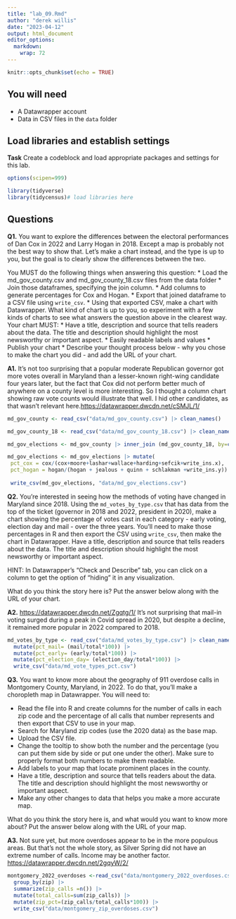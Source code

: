 ```yaml
---
title: "lab_09.Rmd"
author: "derek willis"
date: "2023-04-12"
output: html_document
editor_options: 
  markdown: 
    wrap: 72
---
```


```r
knitr::opts_chunk$set(echo = TRUE)
```

## You will need

-   A Datawrapper account
-   Data in CSV files in the `data` folder

## Load libraries and establish settings

**Task** Create a codeblock and load appropriate packages and settings
for this lab.

```r
options(scipen=999)

library(tidyverse)
library(tidycensus)# load libraries here
```

## Questions

**Q1.** You want to explore the differences between the electoral
performances of Dan Cox in 2022 and Larry Hogan in 2018. Except a map is
probably not the best way to show that. Let's make a chart instead, and
the type is up to you, but the goal is to clearly show the differences
between the two.

You MUST do the following things when answering this question: \* Load
the md_gov_county.csv and md_gov_county_18.csv files from the data
folder \* Join those dataframes, specifying the join column. \* Add
columns to generate percentages for Cox and Hogan. \* Export that joined
dataframe to a CSV file using `write_csv`. \* Using that exported CSV,
make a chart with Datawrapper. What kind of chart is up to you, so
experiment with a few kinds of charts to see what answers the question
above in the clearest way. Your chart MUST: \* Have a title, description
and source that tells readers about the data. The title and description
should highlight the most newsworthy or important aspect. \* Easily
readable labels and values \* Publish your chart \* Describe your
thought process below - why you chose to make the chart you did - and
add the URL of your chart.

**A1.** It's not too surprising that a popular moderate Republican
governor got more votes overall in Maryland than a lesser-known
right-wing candidate four years later, but the fact that Cox did not
perform better much of anywhere on a county level is more interesting.
So I thought a column chart showing raw vote counts would illustrate
that well. I hid other candidates, as that wasn't relevant
here.<https://datawrapper.dwcdn.net/cSMJL/1/>

```r
md_gov_county <- read_csv("data/md_gov_county.csv") |> clean_names()

md_gov_county_18 <- read_csv("data/md_gov_county_18.csv") |> clean_names()

md_gov_elections <- md_gov_county |> inner_join (md_gov_county_18, by=c('geoid','county'))

md_gov_elections <- md_gov_elections |> mutate(
 pct_cox = cox/(cox+moore+lashar+wallace+harding+sefcik+write_ins.x),
 pct_hogan = hogan/(hogan + jealous + quinn + schlakman +write_ins.y))
 
 write_csv(md_gov_elections, "data/md_gov_elections.csv")
```

**Q2.** You're interested in seeing how the methods of voting have
changed in Maryland since 2018. Using the `md_votes_by_type.csv` that
has data from the top of the ticket (governor in 2018 and 2022,
president in 2020), make a chart showing the percentage of votes cast in
each category - early voting, election day and mail - over the three
years. You'll need to make those percentages in R and then export the
CSV using `write_csv`, then make the chart in Datawrapper. Have a title,
description and source that tells readers about the data. The title and
description should highlight the most newsworthy or important aspect.

HINT: In Datawrapper's "Check and Describe" tab, you can click on a
column to get the option of "hiding" it in any visualization.

What do you think the story here is? Put the answer below along with the
URL of your chart.

**A2.** <https://datawrapper.dwcdn.net/Zgqtg/1/> It's not surprising
that mail-in voting surged during a peak in Covid spread in 2020, but
despite a decline, it remained more popular in 2022 compared to 2018.

```r
md_votes_by_type <- read_csv("data/md_votes_by_type.csv") |> clean_names() |>
  mutate(pct_mail= (mail/total*100)) |>
  mutate(pct_early= (early/total*100)) |>
  mutate(pct_election_day= (election_day/total*100)) |>
  write_csv("data/md_vote_types_pct.csv")

```

**Q3.** You want to know more about the geography of 911 overdose calls
in Montgomery County, Maryland, in 2022. To do that, you'll make a
choropleth map in Datawrapper. You will need to:

-   Read the file into R and create columns for the number of calls in
    each zip code and the percentage of all calls that number represents
    and then export that CSV to use in your map.
-   Search for Maryland zip codes (use the 2020 data) as the base map.
-   Upload the CSV file.
-   Change the tooltip to show both the number and the percentage (you
    can put them side by side or put one under the other). Make sure to
    properly format both numbers to make them readable.
-   Add labels to your map that locate prominent places in the county.
-   Have a title, description and source that tells readers about the
    data. The title and description should highlight the most newsworthy
    or important aspect.
-   Make any other changes to data that helps you make a more accurate
    map.

What do you think the story here is, and what would you want to know
more about? Put the answer below along with the URL of your map.

**A3.** Not sure yet, but more overdoses appear to be in the more
populous areas. But that's not the whole story, as Silver Spring did not
have an extreme number of calls. Income may be another factor.
<https://datawrapper.dwcdn.net/2gqyW/2/>

```r
montgomery_2022_overdoses <-read_csv("data/montgomery_2022_overdoses.csv") |> clean_names() |>
  group_by(zip) |>
  summarize(zip_calls =n()) |>
  mutate(total_calls=sum(zip_calls)) |>
  mutate(zip_pct=(zip_calls/total_calls*100)) |>
  write_csv("data/montgomery_zip_overdoses.csv")
  
```
